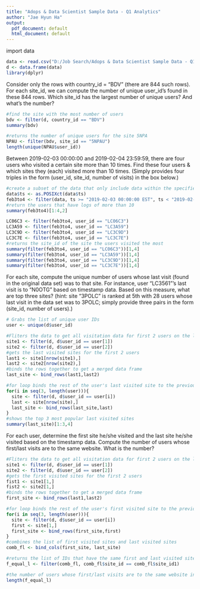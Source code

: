 ---
title: "Adops & Data Scientist Sample Data - Q1 Analytics"
author: "Jae Hyun Ha"
output:
  pdf_document: default
  html_document: default
---
import data
```{r message=FALSE, warning=FALSE}
data <- read.csv("D:/Job Search/Adops & Data Scientist Sample Data - Q1 Analytics.csv",header = T)
d <- data.frame(data)
library(dplyr)
```

Consider only the rows with country_id = "BDV" (there are 844 such rows). For each site_id, we can compute the number of unique user_id's found in these 844 rows. Which site_id has the largest number of unique users? And what's the number?
```{r}
#find the site with the most number of users
bdv <- filter(d, country_id == "BDV")
summary(bdv)
```
```{r}
#returns the number of unique users for the site 5NPA
NPAU <- filter(bdv, site_id == "5NPAU")
length(unique(NPAU$user_id))
```

Between 2019-02-03 00:00:00 and 2019-02-04 23:59:59, there are four users who visited a certain site more than 10 times. Find these four users & which sites they (each) visited more than 10 times. (Simply provides four triples in the form (user_id, site_id, number of visits) in the box below.)

```{r}
#create a subset of the data that only include data within the specified timeframe
data$ts <- as.POSIXct(data$ts)
feb3to4 <- filter(data, ts >= "2019-02-03 00:00:00 EST", ts < "2019-02-05 00:00:00 EST")
#return the users that have logs of more than 10
summary(feb3to4)[1:4,2]
```
```{r}
LC06C3 <- filter(feb3to4, user_id == "LC06C3")
LC3A59 <- filter(feb3to4, user_id == "LC3A59")
LC3C9D <- filter(feb3to4, user_id == "LC3C9D")
LC3C7E <- filter(feb3to4, user_id == "LC3C7E")
#returns the site_id of the site the users visited the most
summary(filter(feb3to4, user_id == "LC06C3"))[1,4]
summary(filter(feb3to4, user_id == "LC3A59"))[1,4]
summary(filter(feb3to4, user_id == "LC3C9D"))[1,4]
summary(filter(feb3to4, user_id == "LC3C7E"))[1,4]

```


For each site, compute the unique number of users whose last visit (found in the original data set) was to that site. For instance, user "LC3561"'s last visit is to "N0OTG" based on timestamp data. Based on this measure, what are top three sites? (hint: site "3POLC" is ranked at 5th with 28 users whose last visit in the data set was to 3POLC; simply provide three pairs in the form (site_id, number of users).)

```{r}
# Grabs the list of unique user IDs
user <- unique(d$user_id)

#Fliters the data to get all visitation data for first 2 users on the list
site1 <- filter(d, d$user_id == user[1])
site2 <- filter(d, d$user_id == user[2])
#gets the last visited sites for the first 2 users
last1 <- site1[nrow(site1),]
last2 <- site2[nrow(site2),]
#binds the rows together to get a merged data frame
last_site <- bind_rows(last1,last2)

#for loop binds the rest of the user's last visited site to the previously merged dataframe
for(i in seq(3, length(user))){
  site <- filter(d, d$user_id == user[i])
  last <- site[nrow(site),]
  last_site <- bind_rows(last_site,last)
}
#shows the top 3 most popular last visited sites
summary(last_site)[1:3,4]
```


For each user, determine the first site he/she visited and the last site he/she visited based on the timestamp data. Compute the number of users whose first/last visits are to the same website. What is the number?

```{r}
#Fliters the data to get all visitation data for first 2 users on the list
site1 <- filter(d, d$user_id == user[1])
site2 <- filter(d, d$user_id == user[2])
#gets the first visited sites for the first 2 users
fist1 <- site1[1,]
fist2 <- site2[1,]
#binds the rows together to get a merged data frame
first_site <- bind_rows(last1,last2)

#for loop binds the rest of the user's first visited site to the previously merged dataframe
for(i in seq(3, length(user))){
  site <- filter(d, d$user_id == user[i])
  first <- site[1,]
  first_site <- bind_rows(first_site,first)
}
#combines the list of first visited sites and last visited sites
comb_fl <- bind_cols(first_site, last_site)

#returns the list of IDs that have the same first and last visited sites
f_equal_l <- filter(comb_fl, comb_fl$site_id == comb_fl$site_id1)

#the number of users whose first/last visits are to the same website including users who visited the site only once
length(f_equal_l)
```